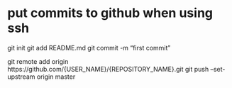 # put commits to github when using ssh
git init
git add README.md
git commit -m "first commit"


git remote add origin https://github.com/{USER_NAME}/{REPOSITORY_NAME}.git
git push --set-upstream origin master